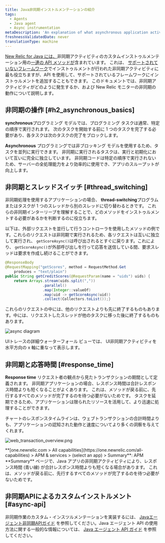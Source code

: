 ```yaml
---
title: Java非同期インストルメンテーションの紹介
tags:
  - Agents
  - Java agent
  - Async instrumentation
metaDescription: 'An explanation of what asynchronous application activity is, and how it impacts New Relic performance monitoring of Java applications.'
freshnessValidatedDate: never
translationType: machine
---
```




[New Relic for Java には、](/docs/agents/java-agent/getting-started/introduction-new-relic-java)非同期アクティビティのカスタムインストゥルメンテーション用の[一連の API メソッドが](/docs/agents/java-agent/java-agent-api/java-agent-api-asynchronous-applications)含まれています。 これは、 [サポートされていないフレームワーク](/docs/agents/java-agent/getting-started/compatibility-requirements-java-agent#frameworks)でインストゥルメントが行われた非同期アクティビティに最も役立ちますが、API を使用して、サポートされているフレームワークにインストゥルメントを追加することもできます。 このドキュメントでは、非同期アクティビティがどのように発生するか、および New Relic モニターの非同期の動作について説明します。

## 非同期の操作 [#h2_asynchronous_basics]

<DNT>**synchronous**</DNT>プログラミング モデルでは、プログラミング タスクは通常、特定の順序で実行されます。 次のタスクを開始する前に 1 つのタスクを完了する必要があり、各タスクは次のタスクの完了をブロックします。

<DNT>**Asynchronous**</DNT> プログラミングでは非ブロッキング モデルを使用するため、タスクを並列に実行できます。 非同期に実行されるタスクは、実行と初期化において互いに完全に独立しています。 非同期コードは特定の順序で実行されないため、サーバーの全処理能力をより効率的に使用でき、アプリのスループットが向上します。

## 非同期とスレッドスイッチ [#thread_switching]

非同期処理を使用するアプリケーションの場合、 <DNT>**thread-switching**</DNT>プログラムまたはタスクが 1 つのスレッドから別のスレッドに切り替わるときです。 これらの非同期インターリーブを理解することで、どのメソッドをインストゥルメントする必要があるかを判断するのに役立ちます。

以下は、外部リクエストを並行して行うコントローラを使用したメソッドの例です。これらのリクエストは非同期で実行されるため、各リクエストは互いに独立して実行され、 `getScoreAsync()`は呼び出されるとすぐに戻ります。これにより、 `getScoreAsync()`が外部呼び出しを行って応答を送信している間、要求スレッドは要求を作成し続けることができます。

```java
@ResponseBody
@RequestMapping("getScores", method = RequestMethod.Get
    produces = "text/plain")
public String getCreditScores(@RequestParam(name = "uids") uids) {
    return Arrays.stream(uids.split(","))
                 .parallel()
                 .map(Integer::valueOf)
                 .map(uid -> getScoreAsync(uid))
                 .collect(Collectors.toList());}
```

これらのリクエストの中には、他のリクエストよりも先に終了するものもあります。中には、リクエストしたスレッドが他のタスクに移った後に終了するものもあります。

<img
  title="async diagram"
  alt="async diagram"
  src={apmJavaAsyncActivity}
/>

<InlinePopover type="apm"/>UIトレースの詳細ウォーターフォール ビューでは、 UI非同期アクティビティを水平方向の x 軸に重なって表示します。

## 非同期と応答時間 [#response_time]

<DNT>**Response time**</DNT> リクエスト者の観点から見たトランザクションの期間として定義されます。 非同期アプリケーションの場合、レスポンス時間は合計レスポンス時間よりも短くなることがよくあります。 これは、メソッドが戻る前に、先行するすべてのメソッドが完了するのを待つ必要がないためです。 タスクを延期できるため、アプリケーションは限られたリソースを活用して、より迅速に処理することができます。

チャートのレスポンスタイムラインは、ウェブトランザクションの合計時間よりも、アプリケーションの認知された動作と速度についてより多くの洞察を与えてくれます。

<img
  title="web_transaction_overview.png"
  alt="web_transaction_overview.png"
  src={apmWebTransactionOverview}
/>

<figcaption>
  <DNT>**[one.newrelic.com > All capabilities](https://one.newrelic.com/all-capabilities) > APM & services > (select an app) > Summary**</DNT>: APM <DNT>**Summary**</DNT> ページで、Java アプリの非同期アクティビティにより、レスポンス時間 (青い線) が合計レスポンス時間よりも短くなる場合があります。 これは、メソッドが戻る前に、先行するすべてのメソッドが完了するのを待つ必要がないためです。
</figcaption>

## 非同期APIによるカスタムインストルメント [#async-api]

非同期作業のカスタム・インスツルメンテーションを実装するには、 [Javaエージェント非同期APIガイド](/docs/agents/java-agent/java-agent-api/java-agent-asynchronous-api-guide) を参照してください。Java エージェント API の使用方法に関する一般的な情報については、 [Java エージェント API ガイド](/docs/agents/java-agent/custom-instrumentation/java-agent-api-guide) を参照してください。